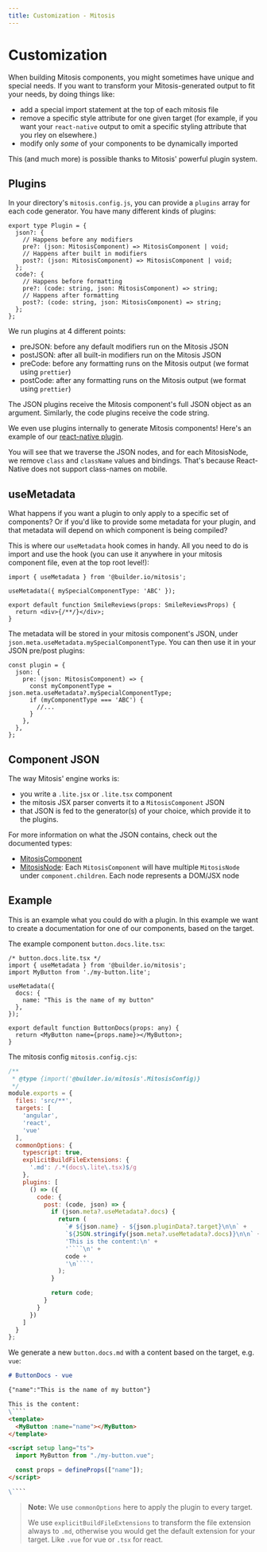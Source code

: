 ```yaml
---
title: Customization - Mitosis
---
```


# Customization

When building Mitosis components, you might sometimes have unique and special needs. If you want to transform your Mitosis-generated output to fit your needs, by doing things like:

- add a special import statement at the top of each mitosis file
- remove a specific style attribute for one given target (for example, if you want your `react-native` output to omit a specific styling attribute that you rley on elsewhere.)
- modify only _some_ of your components to be dynamically imported

This (and much more) is possible thanks to Mitosis' powerful plugin system.

## Plugins

In your directory's `mitosis.config.js`, you can provide a `plugins` array for each code generator. You have many different kinds of plugins:

```tsx
export type Plugin = {
  json?: {
    // Happens before any modifiers
    pre?: (json: MitosisComponent) => MitosisComponent | void;
    // Happens after built in modifiers
    post?: (json: MitosisComponent) => MitosisComponent | void;
  };
  code?: {
    // Happens before formatting
    pre?: (code: string, json: MitosisComponent) => string;
    // Happens after formatting
    post?: (code: string, json: MitosisComponent) => string;
  };
};
```

We run plugins at 4 different points:

- preJSON: before any default modifiers run on the Mitosis JSON
- postJSON: after all built-in modifiers run on the Mitosis JSON
- preCode: before any formatting runs on the Mitosis output (we format using `prettier`)
- postCode: after any formatting runs on the Mitosis output (we format using `prettier`)

The JSON plugins receive the Mitosis component's full JSON object as an argument. Similarly, the code plugins receive the code string.

We even use plugins internally to generate Mitosis components! Here's an example of our [react-native plugin](https://github.com/BuilderIO/mitosis/blob/328572740bb3ff2f66924d431dc6360f5f4e0c62/packages/core/src/generators/react-native.ts#L82-L118).

You will see that we traverse the JSON nodes, and for each MitosisNode, we remove `class` and `className` values and bindings. That's because React-Native does not support class-names on mobile.

## useMetadata

What happens if you want a plugin to only apply to a specific set of components? Or if you'd like to provide some metadata for your plugin, and that metadata will depend on which component is being compiled?

This is where our `useMetadata` hook comes in handy. All you need to do is import and use the hook (you can use it anywhere in your mitosis component file, even at the top root level!):

```tsx
import { useMetadata } from '@builder.io/mitosis';

useMetadata({ mySpecialComponentType: 'ABC' });

export default function SmileReviews(props: SmileReviewsProps) {
  return <div>{/**/}</div>;
}
```

The metadata will be stored in your mitosis component's JSON, under `json.meta.useMetadata.mySpecialComponentType`. You can then use it in your JSON pre/post plugins:

```tsx
const plugin = {
  json: {
    pre: (json: MitosisComponent) => {
      const myComponentType = json.meta.useMetadata?.mySpecialComponentType;
      if (myComponentType === 'ABC') {
        //...
      }
    },
  },
};
```

## Component JSON

The way Mitosis' engine works is:

- you write a `.lite.jsx` or `.lite.tsx` component
- the mitosis JSX parser converts it to a `MitosisComponent` JSON
- that JSON is fed to the generator(s) of your choice, which provide it to the plugins.

For more information on what the JSON contains, check out the documented types:

- [MitosisComponent](https://github.com/BuilderIO/mitosis/blob/main/packages/core/src/types/mitosis-component.ts)
- [MitosisNode](https://github.com/BuilderIO/mitosis/blob/main/packages/core/src/types/mitosis-node.ts): Each `MitosisComponent` will have multiple `MitosisNode` under `component.children`. Each node represents a DOM/JSX node


## Example

This is an example what you could do with a plugin.
In this example we want to create a documentation for one of our components, based on the target.

The example component `button.docs.lite.tsx`:

````tsx
/* button.docs.lite.tsx */
import { useMetadata } from '@builder.io/mitosis';
import MyButton from './my-button.lite';

useMetadata({
  docs: {
    name: "This is the name of my button"
  },
});

export default function ButtonDocs(props: any) {
  return <MyButton name={props.name}></MyButton>;
}
````

The mitosis config `mitosis.config.cjs`:

````js
/**
 * @type {import('@builder.io/mitosis'.MitosisConfig)}
 */
module.exports = {
  files: 'src/**',
  targets: [
    'angular',
    'react',
    'vue'
  ],
  commonOptions: {
    typescript: true,
    explicitBuildFileExtensions: {
      '.md': /.*(docs\.lite\.tsx)$/g
    },
    plugins: [
      () => ({
        code: {
          post: (code, json) => {
            if (json.meta?.useMetadata?.docs) {
              return (
                `# ${json.name} - ${json.pluginData?.target}\n\n` +
                `${JSON.stringify(json.meta?.useMetadata?.docs)}\n\n` +
                'This is the content:\n' +
                '````\n' +
                code +
                '\n````'
              );
            }

            return code;
          }
        }
      })
    ]
  }
};
````

We generate a new `button.docs.md` with a content based on the target, e.g. `vue`:

````markdown
# ButtonDocs - vue

{"name":"This is the name of my button"}

This is the content:
\````
<template>
  <MyButton :name="name"></MyButton>
</template>

<script setup lang="ts">
  import MyButton from "./my-button.vue";

  const props = defineProps(["name"]);
</script>

\````
````

> **Note:** We use `commonOptions` here to apply the plugin to every target.
>
> We use `explicitBuildFileExtensions` to transform the file extension always to `.md`,
otherwise you would get the default extension for your target. Like `.vue` for vue or `.tsx` for react.